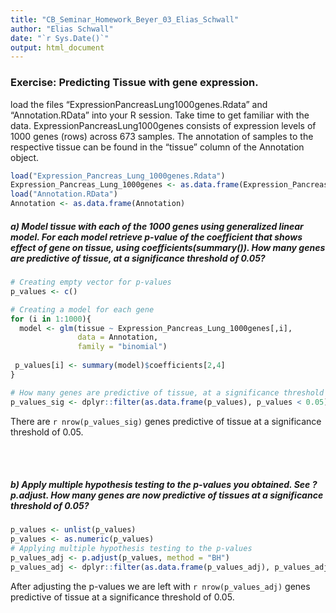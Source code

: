 ```yaml
---
title: "CB_Seminar_Homework_Beyer_03_Elias_Schwall"
author: "Elias Schwall"
date: "`r Sys.Date()`"
output: html_document
---
```


### Exercise: Predicting Tissue with gene expression.
load the files “ExpressionPancreasLung1000genes.Rdata” and “Annotation.RData” into your R session. Take time to get familiar with the data. ExpressionPancreasLung1000genes consists of expression levels of 1000 genes (rows) across 673 samples. The annotation of samples to the respective tissue can be found in the “tissue” column of the Annotation object.
```r
load("Expression_Pancreas_Lung_1000genes.Rdata")
Expression_Pancreas_Lung_1000genes <- as.data.frame(Expression_Pancreas_Lung_1000genes)
load("Annotation.RData")
Annotation <- as.data.frame(Annotation)
```

##### a) Model tissue with each of the 1000 genes using generalized linear model. For each model retrieve p-value of the coefficient that shows effect of gene on tissue, using coefficients(summary()). How many genes are predictive of tissue, at a significance threshold of 0.05?
```r
# Creating empty vector for p-values
p_values <- c()

# Creating a model for each gene
for (i in 1:1000){
  model <- glm(tissue ~ Expression_Pancreas_Lung_1000genes[,i], 
               data = Annotation, 
               family = "binomial")
  
 p_values[i] <- summary(model)$coefficients[2,4]
}

# How many genes are predictive of tissue, at a significance threshold of 0.05?
p_values_sig <- dplyr::filter(as.data.frame(p_values), p_values < 0.05)
```
There are `r nrow(p_values_sig)` genes predictive of tissue at a significance threshold of 0.05.

<br>
<br>

##### b) Apply multiple hypothesis testing to the p-values you obtained. See ?p.adjust. How many genes are now predictive of tissues at a significance threshold of 0.05?
```r
p_values <- unlist(p_values)
p_values <- as.numeric(p_values)
# Applying multiple hypothesis testing to the p-values
p_values_adj <- p.adjust(p_values, method = "BH")
p_values_adj <- dplyr::filter(as.data.frame(p_values_adj), p_values_adj < 0.05)
```

After adjusting the p-values we are left with `r nrow(p_values_adj)` genes predictive of tissue at a significance threshold of 0.05.
